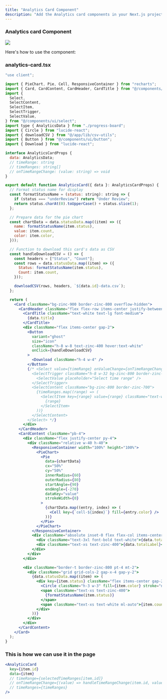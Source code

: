 ```yaml
---
title: "Analytics Card Component"
description: "Add the Analytics card components in your Next.js project"
---
```


### Analytics card Component

<Frame>
  <img src="/images/analytics-card.png" style={{ borderRadius: "0.5rem" }} />
</Frame>

Here's how to use the component:

### analytics-card.tsx

```jsx
"use client";

import { PieChart, Pie, Cell, ResponsiveContainer } from "recharts";
import { Card, CardContent, CardHeader, CardTitle } from "@/components/ui/card";
import {
  Select,
  SelectContent,
  SelectItem,
  SelectTrigger,
  SelectValue,
} from "@/components/ui/select";
import type { AnalyticsData } from "./progress-board";
import { Circle } from "lucide-react";
import { downloadCSV } from "@/app/lib/csv-utils";
import { Button } from "@/components/ui/button";
import { Download } from "lucide-react";

interface AnalyticsCardProps {
  data: AnalyticsData;
  // timeRange: string
  // timeRanges: string[]
  // onTimeRangeChange: (value: string) => void
}

export default function AnalyticsCard({ data }: AnalyticsCardProps) {
  // Format status name for display
  const formatStatusName = (status: string): string => {
    if (status === "underReview") return "Under Review";
    return status.charAt(0).toUpperCase() + status.slice(1);
  };

  // Prepare data for the pie chart
  const chartData = data.statusData.map((item) => ({
    name: formatStatusName(item.status),
    value: item.count,
    color: item.color,
  }));

  // Function to download this card's data as CSV
  const handleDownloadCSV = () => {
    const headers = ["Status", "Count"];
    const rows = data.statusData.map((item) => ({
      Status: formatStatusName(item.status),
      Count: item.count,
    }));

    downloadCSV(rows, headers, `${data.id}-data.csv`);
  };

  return (
    <Card className="bg-zinc-900 border-zinc-800 overflow-hidden">
      <CardHeader className="flex flex-row items-center justify-between pb-2 space-y-0">
        <CardTitle className="text-white text-lg font-medium">
          {data.title}
        </CardTitle>
        <div className="flex items-center gap-2">
          <Button
            variant="ghost"
            size="icon"
            className="h-8 w-8 text-zinc-400 hover:text-white"
            onClick={handleDownloadCSV}
          >
            <Download className="h-4 w-4" />
          </Button>
          {/* <Select value={timeRange} onValueChange={onTimeRangeChange}>
            <SelectTrigger className="h-8 w-32 bg-zinc-800 border-zinc-700 text-white text-xs">
              <SelectValue placeholder="Select time range" />
            </SelectTrigger>
            <SelectContent className="bg-zinc-800 border-zinc-700">
              {timeRanges.map((range) => (
                <SelectItem key={range} value={range} className="text-white">
                  {range}
                </SelectItem>
              ))}
            </SelectContent>
          </Select> */}
        </div>
      </CardHeader>
      <CardContent className="pb-4">
        <div className="flex justify-center py-4">
          <div className="relative w-40 h-40">
            <ResponsiveContainer width="100%" height="100%">
              <PieChart>
                <Pie
                  data={chartData}
                  cx="50%"
                  cy="50%"
                  innerRadius={60}
                  outerRadius={80}
                  startAngle={90}
                  endAngle={-270}
                  dataKey="value"
                  strokeWidth={0}
                >
                  {chartData.map((entry, index) => (
                    <Cell key={`cell-${index}`} fill={entry.color} />
                  ))}
                </Pie>
              </PieChart>
            </ResponsiveContainer>
            <div className="absolute inset-0 flex flex-col items-center justify-center">
              <div className="text-3xl font-bold text-white">{data.total}</div>
              <div className="text-xs text-zinc-400">{data.totalLabel}</div>
            </div>
          </div>
        </div>

        <div className="border-t border-zinc-800 pt-4 mt-2">
          <div className="grid grid-cols-2 gap-x-4 gap-y-2">
            {data.statusData.map((item) => (
              <div key={item.status} className="flex items-center gap-2">
                <Circle className="h-3 w-3" fill={item.color} stroke="none" />
                <span className="text-xs text-zinc-400">
                  {formatStatusName(item.status)}
                </span>
                <span className="text-xs text-white ml-auto">{item.count}</span>
              </div>
            ))}
          </div>
        </div>
      </CardContent>
    </Card>
  );
}
```

### This is how we can use it in the page

```jsx
<AnalyticsCard
  key={item.id}
  data={item}
  // timeRange={selectedTimeRanges[item.id]}
  // onTimeRangeChange={(value) => handleTimeRangeChange(item.id, value)}
  // timeRanges={timeRanges}
/>
```

